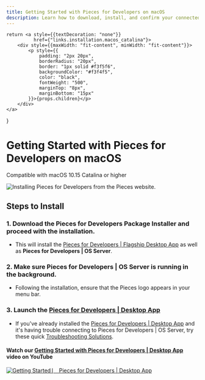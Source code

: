 ```yaml
---
title: Getting Started with Pieces for Developers on macOS
description: Learn how to download, install, and confirm your connected applications on macOS to start using Pieces for Developers
---
```


    return <a style={{textDecoration: "none"}}
              href={"links.installation.macos_catalina"}>
        <div style={{maxWidth: "fit-content", minWidth: "fit-content"}}>
            <p style={{
                padding: "2px 20px",
                borderRadius: "20px",
                border: "1px solid #f3f5f6",
                backgroundColor: "#f3f4f5",
                color: "black",
                fontWeight: "500",
                marginTop: "8px",
                marginBottom: "15px"
            }}>{props.children}</p>
        </div>
    </a>
}

<link rel="canonical" href="https://docs.pieces.app/installation-getting-started/macos" />

# Getting Started with Pieces for Developers on macOS
<ReleasePill>Compatible with macOS 10.15 Catalina or higher</ReleasePill>

![Installing Pieces for Developers from the Pieces website.](https://storage.googleapis.com/pieces_static_resources/vs_code_marketplace/GIFs/INSTALL_MACOS)

## Steps to Install
### 1. Download the Pieces for Developers Package Installer and proceed with the installation.

- This will install the <a href="{{ links.website.pfd_desktop_install }}">Pieces for Developers | Flagship Desktop App</a> as well as **Pieces for Developers | OS Server**.

### 2. Make sure **Pieces for Developers | OS Server** is running in the background.

- Following the installation, ensure that the Pieces logo appears in your menu bar.

### 3. Launch the <a href="{{ links.installation.localhost }}">Pieces for Developers | Desktop App</a>

- If you've already installed the <a href="{{ links.website.home }}">Pieces for Developers | Desktop App</a> and it's having trouble connecting to Pieces for Developers | OS Server, try these quick <a href="{{ links.internal.faqs }}">Troubleshooting Solutions</a>.

#### Watch our <a href="{{ links.videos.getting_started_desktop }}">Getting Started with Pieces for Developers | Desktop App</a> video on YouTube

[![Getting Started ⎸ Pieces for Developers | Desktop App](https://storage.googleapis.com/pieces_static_resources/pfd_wiki/MEET_PIECES.png)](https://youtu.be/bczfW9wk8Bo)

